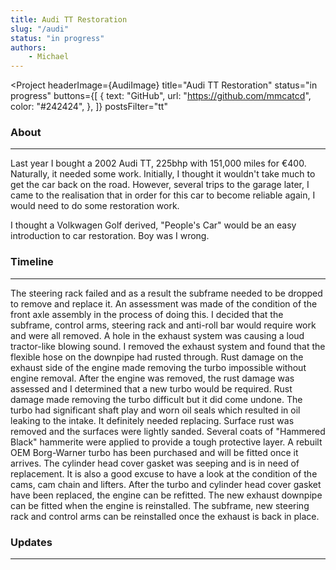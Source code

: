 ```yaml
---
title: Audi TT Restoration
slug: "/audi"
status: "in progress"
authors:
    - Michael
---
```




<Project
  headerImage={AudiImage}
  title="Audi TT Restoration"
  status="in progress"
  buttons={[
    {
      text: "GitHub",
      url: "https://github.com/mmcatcd",
      color: "#242424",
    },
  ]}
  postsFilter="tt"
>

### About
---

Last year I bought a 2002 Audi TT, 225bhp with 151,000 miles for €400. Naturally, it needed some work.
Initially, I thought it wouldn't take much to get the car back on the road. However, several trips to
the garage later, I came to the realisation that in order for this car to become reliable again, I would
need to do some restoration work.

I thought a Volkwagen Golf derived, "People's Car" would be an easy introduction to car restoration. 
Boy was I wrong.

### Timeline
---

  <Timeline>
    <TimelineItem title="Front Axle Disassembly" status="Completed" date="11.04.2020" type="normal">
      The steering rack failed and as a result the subframe needed to be dropped to remove and replace it.
      An assessment was made of the condition of the front axle assembly in the process of doing this. 
      I decided that the subframe, control arms, steering rack and anti-roll bar would require work and were all removed.
    </TimelineItem>
    <TimelineItem title="Exhaust System Disassembly" status="Completed" date="18.04.2020" type="normal">
      A hole in the exhaust system was causing a loud tractor-like blowing sound. I removed the exhaust
      system and found that the flexible hose on the downpipe had rusted through.
    </TimelineItem>
    <TimelineItem title="Engine Removal" status="Completed" date="18.07.2020" type="normal">
      Rust damage on the exhaust side of the engine made removing the turbo impossible without engine
      removal. After the engine was removed, the rust damage was assessed and I determined that a new turbo
      would be required.
    </TimelineItem>
    <TimelineItem title="Turbo Removal" status="Completed" date="27.07.2020" type="normal">
      Rust damage made removing the turbo difficult but it did come undone. The turbo had significant shaft
      play and worn oil seals which resulted in oil leaking to the intake. It definitely needed replacing.
    </TimelineItem>
    <TimelineItem title="Subframe and Control Arm Restoration" status="Completed" date="09.09.2020" type="normal">
      Surface rust was removed and the surfaces were lightly sanded. Several coats of "Hammered Black" hammerite
      were applied to provide a tough protective layer.
    </TimelineItem>
    <TimelineItem title="Turbo Replacement" status="In progress" type="normal">
      A rebuilt OEM Borg-Warner turbo has been purchased and will be fitted once it arrives.
    </TimelineItem>
    <TimelineItem title="Cylinder Head Cover Gasket" status="In progress" type="normal">
      The cylinder head cover gasket was seeping and is in need of replacement. It is also a good excuse to
      have a look at the condition of the cams, cam chain and lifters.
    </TimelineItem>
    <TimelineItem title="Engine Reinstallation" status="Not started" type="normal">
      After the turbo and cylinder head cover gasket have been replaced, the engine can be refitted.
    </TimelineItem>
    <TimelineItem title="Exhaust Reassembly" status="Not started" type="normal">
      The new exhaust downpipe can be fitted when the engine is reinstalled.
    </TimelineItem>
    <TimelineItem title="Front Axle Reassembly" status="Not started" type="end">
      The subframe, new steering rack and control arms can be reinstalled once the exhaust is back in
      place.
    </TimelineItem>
  </Timeline>

  ### Updates
  ---

  <ProjectPosts filter={props.postsFilter} />

</Project>
